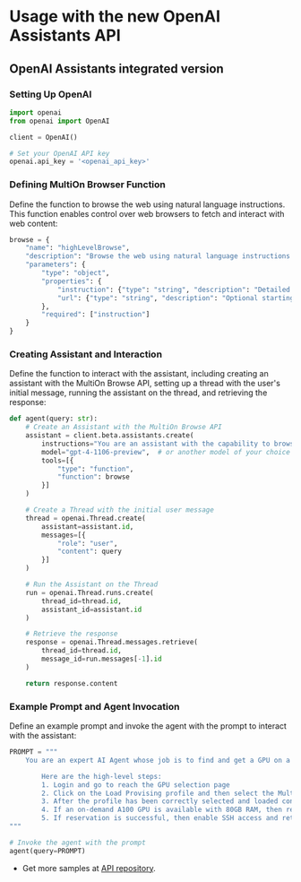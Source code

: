 # Usage with the new OpenAI Assistants API


## OpenAI Assistants integrated version



### Setting Up OpenAI

```python copy
import openai
from openai import OpenAI

client = OpenAI()

# Set your OpenAI API key
openai.api_key = '<openai_api_key>'

```



### Defining MultiOn Browser Function

Define the function to browse the web using natural language instructions. This function enables control over web browsers to fetch and interact with web content:

```python copy
browse = {
    "name": "highLevelBrowse",
    "description": "Browse the web using natural language instructions. This tool enables control over web browsers to fetch and interact with web content.",
    "parameters": {
        "type": "object",
        "properties": {
            "instruction": {"type": "string", "description": "Detailed natural language instruction for browsing."},
            "url": {"type": "string", "description": "Optional starting URL for the browsing session."}
        },
        "required": ["instruction"]
    }
}
```




### Creating Assistant and Interaction

Define the function to interact with the assistant, including creating an assistant with the MultiOn Browse API, setting up a thread with the user's initial message, running the assistant on the thread, and retrieving the response:

```python copy
def agent(query: str):
    # Create an Assistant with the MultiOn Browse API
    assistant = client.beta.assistants.create(
        instructions="You are an assistant with the capability to browse the web. Use the MultiOn browser to assist users in fetching and interacting with web content.",
        model="gpt-4-1106-preview",  # or another model of your choice
        tools=[{
            "type": "function",
            "function": browse
        }]
    )

    # Create a Thread with the initial user message
    thread = openai.Thread.create(
        assistant=assistant.id,
        messages=[{
            "role": "user",
            "content": query
        }]
    )

    # Run the Assistant on the Thread
    run = openai.Thread.runs.create(
        thread_id=thread.id,
        assistant_id=assistant.id
    )

    # Retrieve the response
    response = openai.Thread.messages.retrieve(
        thread_id=thread.id,
        message_id=run.messages[-1].id
    )

    return response.content
```



### Example Prompt and Agent Invocation

Define an example prompt and invoke the agent with the prompt to interact with the assistant:

```python copy
PROMPT = """
    You are an expert AI Agent whose job is to find and get a GPU on a given service HYPERSTACK (https://www.hyperstack.cloud). Pass in the full detailed instructions exactly as below to MultiOn for browsing.

        Here are the high-level steps:
        1. Login and go to reach the GPU selection page
        2. Click on the Load Provising profile and then select the MultiOn-profile and load it
        3. After the profile has been correctly selected and loaded continue
        4. If an on-demand A100 GPU is available with 80GB RAM, then reserve it
        5. If reservation is successful, then enable SSH access and return the public IP to access the machine
"""

# Invoke the agent with the prompt
agent(query=PROMPT)
```


- Get more samples at [API repository](https://github.com/MULTI-ON/api).
